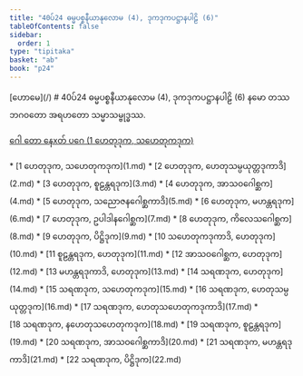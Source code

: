```yaml
---
title: "40ပ်24 ဓမ္မပစ္စနီယာနုလောမ (4), ဒုကဒုကပဋ္ဌာနပါဠိ (6)"
tableOfContents: false
sidebar:
  order: 1
type: "tipitaka"
basket: "ab"
book: "p24"
---
```



<Paragraph type="center" book="p24">
[ဟောမေ](/)
</Paragraph>

<Paragraph type="center" book="p24">
# 40ပ်24 ဓမ္မပစ္စနီယာနုလောမ (4), ဒုကဒုကပဋ္ဌာနပါဠိ (6)
</Paragraph>

<Paragraph number="1" book="p24">
နမော တဿ ဘဂဝတော အရဟတော သမ္မာသမ္ဗုဒ္ဓဿ.

[ဂေါ တော နေxတ် ပဂေ (1 ဟေတုဒုက, သဟေတုကဒုက)](1.md)



</Paragraph>

<TableOfContents book="p24" section="40">
* [1 ဟေတုဒုက, သဟေတုကဒုက](1.md)
* [2 ဟေတုဒုက, ဟေတုသမ္ပယုတ္တဒုကာဒိ](2.md)
* [3 ဟေတုဒုက, စူဠန္တရဒုက](3.md)
* [4 ဟေတုဒုက, အာသဝဂေါစ္ဆက](4.md)
* [5 ဟေတုဒုက, သညောဇနဂေါစ္ဆကာဒိ](5.md)
* [6 ဟေတုဒုက, မဟန္တရဒုက](6.md)
* [7 ဟေတုဒုက, ဥပါဒါနဂေါစ္ဆက](7.md)
* [8 ဟေတုဒုက, ကိလေသဂေါစ္ဆက](8.md)
* [9 ဟေတုဒုက, ပိဋ္ဌိဒုက](9.md)
* [10 သဟေတုကဒုကာဒိ, ဟေတုဒုက](10.md)
* [11 စူဠန္တရဒုက, ဟေတုဒုက](11.md)
* [12 အာသဝဂေါစ္ဆက, ဟေတုဒုက](12.md)
* [13 မဟန္တရဒုကာဒိ, ဟေတုဒုက](13.md)
* [14 သရဏဒုက, ဟေတုဒုက](14.md)
* [15 သရဏဒုက, သဟေတုကဒုက](15.md)
* [16 သရဏဒုက, ဟေတုသမ္ပယုတ္တဒုက](16.md)
* [17 သရဏဒုက, ဟေတုသဟေတုကဒုကာဒိ](17.md)
* [18 သရဏဒုက, နဟေတုသဟေတုကဒုက](18.md)
* [19 သရဏဒုက, စူဠန္တရဒုက](19.md)
* [20 သရဏဒုက, အာသဝဂေါစ္ဆကာဒိ](20.md)
* [21 သရဏဒုက, မဟန္တရဒုကာဒိ](21.md)
* [22 သရဏဒုက, ပိဋ္ဌိဒုက](22.md)
</TableOfContents>